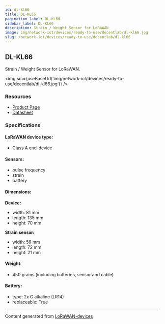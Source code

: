 ```yaml
---
id: dl-kl66
title: DL-KL66
pagination_label: DL-KL66
sidebar_label: DL-KL66
description: Strain / Weight Sensor for LoRaWAN
image: img/network-iot/devices/ready-to-use/decentlab/dl-kl66.jpg
slug: /network-iot/devices/ready-to-use/decentlab/dl-kl66
---
```



<LegacyContentBanner />

## DL-KL66

Strain / Weight Sensor for LoRaWAN.

<img src={useBaseUrl('img/network-iot/devices/ready-to-use/decentlab/dl-kl66.jpg')} />

### Resources

- [Product Page](https://www.decentlab.com/products/strain-/-weight-sensor-for-lorawan)
- [Datasheet](https://cdn.decentlab.com/download/datasheets/Decentlab-DL-KL66-datasheet.pdf)

### Specifications

#### LoRaWAN device type:

- Class A end-device

#### Sensors:

- pulse frequency
- strain
- battery

#### Dimensions:

**Device:**

- width: 81 mm
- length: 135 mm
- height: 70 mm

**Strain sensor:**

- width: 56 mm
- length: 72 mm
- height: 21 mm

#### Weight:

- 450 grams (including batteries, sensor and cable)

#### Battery:

- type: 2x C alkaline (LR14)
- replaceable: True

---

Content generated from [LoRaWAN-devices](https://github.com/TheThingsNetwork/lorawan-devices)
